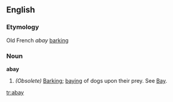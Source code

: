 ==English==

===Etymology===
Old French ''abay'' [[barking]]

===Noun===
'''abay'''

# ''(Obsolete)'' [[Barking]]; [[baying]] of dogs upon their prey. See [[Bay]].

[[tr:abay]]